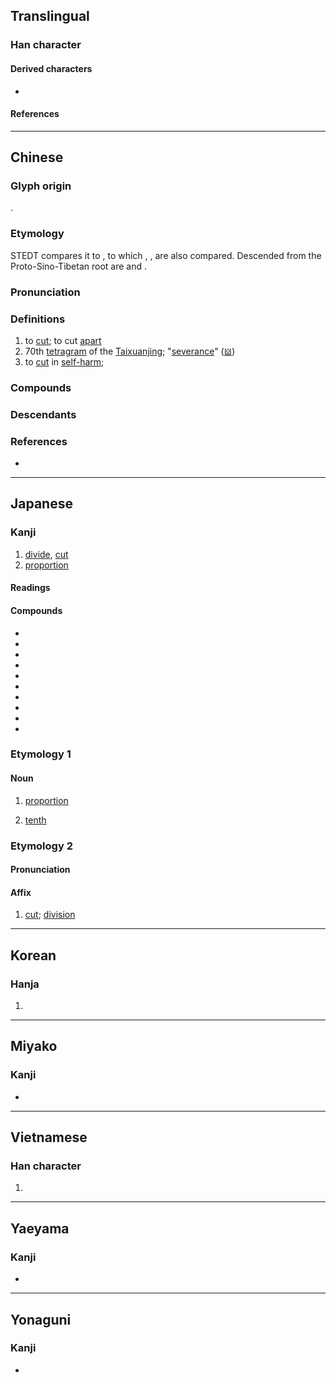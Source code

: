 {{character info}}
{{character info|0x2F822}}
==Translingual==

===Han character===
{{Han char|rn=18|rad=刀|as=10|sn=12|four=32600|canj=JRLN|ids=⿰害刂}}

====Derived characters====
* {{l|mul|[[𢵷]], [[𥢫]], [[𫗛]], [[𦺧]], [[𬕲]], [[𫦢]]}}

====References====
{{Han ref|kx=0142.320|dkj=02112|dj=0323.040|hdz=10351.070|uh=5272}}

----

==Chinese==
{{zh-forms}}

===Glyph origin===
{{Han etym}}
{{Han compound|害|刀|alt2=刂|c1=p|c2=s|ls=psc}}.

===Etymology===
STEDT compares it to {{inh|zh|sit-pro|*d-ra-t||cut; slash}}, to which {{och-l|害|to harm; to injure}}, {{och-l|犗|to castrate}}, {{och-l|剌|to cut; perverse}} are also compared. Descended from the Proto-Sino-Tibetan root are {{cog|bo|དྲ་བ||to cut}} and {{cog|my|ရှန||wounded}}.

===Pronunciation===
{{zh-pron
|m=gē
|m-s=
|dg=гуә1/гә1
|c=got3
|c-t=
|g=
|h=pfs=kot
|j=guah4
|mb=gŏ̤
|md=gák
|mn=koah/kat
|mn_note=koah - vernacular; kat - literary
|mn-t=guah4
|w=4keq
|x=
|mc=y
|oc=y
|cat=v,n
}}

===Definitions===
{{zh-hanzi}}

# to [[cut]]; to cut [[apart]]
# 70th [[tetragram]] of the [[Taixuanjing]]; "[[severance]]" ([[𝍋]])
# to [[cut]] in [[self-harm]]; {{zh-short|割腕|nocap=y}} {{zh-cat|Suicide}}

===Compounds===
{{zh-der|分割|收割|切割|割斷|割捨|割裂|宰割|閹割|交割|割據|割接|割禮|割草|割讓|不可分割|任人宰割|餘割|分割區|切割機|割價|割傷|割包|割包皮|割取|割和青|割地|割棄|割捆機|割曬機|割漆|割炬|割愛|割禾|割禾青|割線|割股療親|割膠|割脈|割草機|割袍斷義|割除|割頸|割雞焉用牛刀|雙曲餘割|封建割據|心如刀割|忍痛割愛|收割機|收割者|正割|氣割|氧割|聯合收割機|臠割|自割|鉛刀一割|難割難捨|黃金分割|割臂之盟|割掉|割肚牽腸|割接法|割蜜|割切|割尾巴|割席|割治|割股|割喉}}

===Descendants===
{{CJKV||かち|j2=かつ|할}}

===References===
* {{R:twedu|A00366}}

{{zh-cat|Elementary}}

----

==Japanese==

===Kanji===
{{ja-kanji|grade=6|rs=刀10}}

# [[divide]], [[cut]]
# [[proportion]]

====Readings====
{{ja-readings
|goon=かち
|kanon=かつ
|kun=さ-く, わ-る, わ-れる, わり-
}}

====Compounds====
{{der-top|Compounds}}
* {{ja-r|割愛|かつあい}}
* {{ja-r|割拠|かっきょ}}
* {{ja-r|割譲|かつじょう}}
* {{ja-r|割腹|かっぷく}}
* {{ja-r|割烹|かっぽう}}
* {{ja-r|時%間%割|じ%かん%わり}}
* {{ja-r|割合|わりあい}}
* {{ja-r|割引|わりびき}}
* {{ja-r|割り算|わりざん}}
* {{ja-r|割り箸|わりばし}}
{{der-bottom}}

===Etymology 1===
{{ja-kanjitab|わり|yomi=k}}

====Noun====
{{ja-noun|わり}}

# [[proportion]]
#: {{ja-usex|'''割'''に合わない|'''わり''' に あわない|unfit for the '''proportion'''}}
# [[tenth]]
#: {{ja-usex|二'''割'''|に '''わり'''|two-'''tenths'''}}

===Etymology 2===
{{ja-kanjitab|かつ|yomi=o}}

====Pronunciation====
{{ja-pron|かつ|y=o}}

====Affix====
{{ja-pos|affix|かつ}}

# [[cut]]; [[division]]

----

==Korean==

===Hanja===
{{ko-hanja/new|베다|벨|할}}

# {{rfdef|ko|sort=刀10}}

----

==Miyako==

===Kanji===
{{head|mvi|Han character}}

* {{ja-readings|kun=[[ばーㇲ゙]] ([[割ーㇲ゙]], bāz)}}

----

==Vietnamese==

===Han character===
{{vi-readings|reading=cát, cắt, xắt, cạt|rs=刀10}}

# {{rfdef|vi|sort=刀10}}

----

==Yaeyama==

===Kanji===
{{head|rys|Han character}}

* {{ja-readings|kun=[[ばるん]] ([[割るん]], barun)}}

----

==Yonaguni==

===Kanji===
{{head|yoi|Han character}}

* {{ja-readings|kun=[[ばるん]] ([[割るん]], barun)}}
